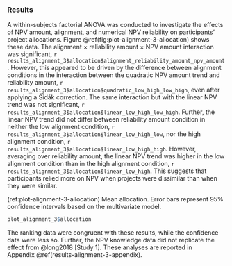 ### Results {#results-alignment-2}

A within-subjects factorial ANOVA was conducted to investigate the effects of
NPV amount, alignment, and numerical NPV reliability on participants’ project
allocations. Figure \@ref(fig:plot-alignment-3-allocation) shows these data. The
alignment $\times$ reliability amount $\times$ NPV amount interaction was
significant,
`r results_alignment_3$allocation$alignment_reliability_amount_npv_amount`.
However, this appeared to be driven by the difference between alignment
conditions in the interaction between the quadratic NPV amount trend and
reliability amount,
`r results_alignment_3$allocation$quadratic_low_high_low_high`, even after
applying a Šidák correction. The same interaction but with the linear NPV trend
was not significant,
`r results_alignment_3$allocation$linear_low_high_low_high`. Further, the linear
NPV trend did not differ between reliability amount condition in neither the low
alignment condition, `r results_alignment_3$allocation$linear_low_high_low`, nor
the high alignment condition,
`r results_alignment_3$allocation$linear_low_high_high`. However, averaging over
reliability amount, the linear NPV trend was higher in the low alignment
condition than in the high alignment condition,
`r results_alignment_3$allocation$linear_low_high`. This suggests that
participants relied more on NPV when projects were dissimilar than when they
were similar.

(ref:plot-alignment-3-allocation) Mean allocation. Error bars represent 95% confidence intervals based on the multivariate model.

```r
plot_alignment_3$allocation
```

The ranking data were congruent with these results, while the confidence data
were less so. Further, the NPV knowledge data did not replicate the effect from
@long2018 [Study 1]. These analyses are reported in
Appendix \@ref(results-alignment-3-appendix).
